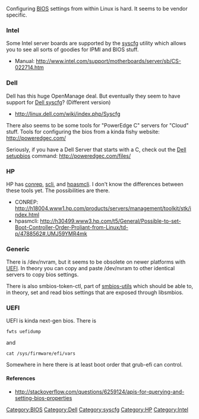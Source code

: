 Configuring [[BIOS]] settings from within Linux is hard. It seems to be vendor specific.

=== Intel ===
Some Intel server boards are supported by the [[syscfg]] utility which allows you to see all sorts of goodies for IPMI and BIOS stuff.
* Manual: http://www.intel.com/support/motherboards/server/sb/CS-022714.htm

=== Dell ===
Dell has this huge OpenManage deal. But eventually they seem to have support for [[Dell syscfg]]? (Different version)
* http://linux.dell.com/wiki/index.php/Syscfg

There also seems to be some tools for "PowerEdge C" servers for "Cloud" stuff. Tools for configuring the bios from a kinda fishy website: http://poweredgec.com/

Seriously, if you have a Dell Server that starts with a C, check out the [[Dell setupbios]] command: http://poweredgec.com/files/

=== HP ===
HP has [[conrep]], [[scli]], and [[hpasmcli]]. I don't know the differences between these tools yet. The possibilities are there.
* CONREP: http://h18004.www1.hp.com/products/servers/management/toolkit/stk/index.html
* hpasmcli: http://h30499.www3.hp.com/t5/General/Possible-to-set-Boot-Controller-Order-Proliant-from-Linux/td-p/4788562#.UMJ59YMR4mk

=== Generic ===
There is /dev/nvram, but it seems to be obsolete on newer platforms with [[UEFI]]. In theory you can copy and paste /dev/nvram to other identical servers to copy bios settings.

There is also smbios-token-ctl, part of [[smbios-utils]] which should be able to, in theory, set and read bios settings that are exposed through libsmbios.

=== UEFI ===
UEFI is kinda next-gen bios. There is 
 fwts uefidump
and 
 cat /sys/firmware/efi/vars
Somewhere in here there is at least boot order that grub-efi can control.

==== References ====
* http://stackoverflow.com/questions/6259124/apis-for-querying-and-setting-bios-properties

[[Category:BIOS]][[Category:Dell]][[Category:syscfg]][[Category:HP]][[Category:Intel]]